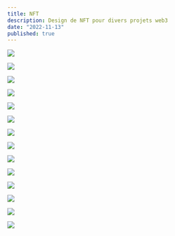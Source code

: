 ```yaml
---
title: NFT
description: Design de NFT pour divers projets web3
date: "2022-11-13"
published: true
---
```


![](/nft-1.jpeg)

![](/nft-2.jpeg)

![](/nft-3.jpeg)

![](/nft-4.jpeg)

![](/coolcats-1.png)

![](/coolcats-2.png)

![](/coolcats-3.png)

![](/coolcats-4.png)

![](/coolcats-5.png)

![](/coolcats-6.png)

![](/coolcats-7.png)

![](/coolcats-8.png)

![](/coolcats-9.png)

![](/coolcats-10.png)

